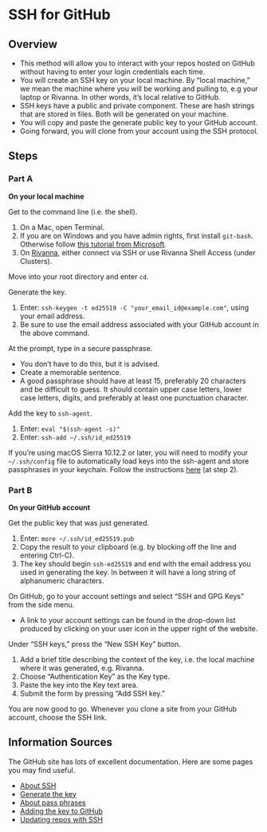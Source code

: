 # SSH for GitHub

## Overview

- This method will allow you to interact with your repos hosted on GitHub without having to enter your login credentials each time.
- You will create an SSH key on your local machine. By "local machine," we mean the machine where you will be working and pulling to, e.g your laptop or Rivanna. In other words, it's local relative to GitHub.
- SSH keys have a public and private component. These are hash strings that are stored in files. Both will be generated on your machine.
- You will copy and paste the generate public key to your GitHub account.
- Going forward, you will clone from your account using the SSH protocol.

## Steps

### Part A

**On your local machine**

Get to the command line (i.e. the shell).

1. On a Mac, open Terminal.
2. If you are on Windows and you have admin rights, first install `git-bash`. Otherwise follow [this tutorial from Microsoft](https://learn.microsoft.com/en-us/windows-server/administration/openssh/openssh_keymanagement).
3. On [Rivanna](https://rivanna-portal.hpc.virginia.edu/pun/sys/shell/ssh/rivanna.hpc.virginia.edu), either connect via SSH or use Rivanna Shell Access (under Clusters).

Move into your root directory and enter `cd`.

Generate the key.

1. Enter: `ssh-keygen -t ed25519 -C "your_email_id@example.com"`, using your email address.
2. Be sure to use the email address associated with your GitHub account in the above command.

At the prompt, type in a secure passphrase.

- You don't have to do this, but it is advised.
- Create a memorable sentence.
- A good passphrase should have at least 15, preferably 20
    characters and be difficult to guess. It should contain upper
    case letters, lower case letters, digits, and preferably at
    least one punctuation character.

Add the key to `ssh-agent`.    

1. Enter: `eval "$(ssh-agent -s)"`
2. Enter: `ssh-add ~/.ssh/id_ed25519`

If you're using macOS Sierra 10.12.2 or later, you will need to modify your `~/.ssh/config` file to automatically load keys into the ssh-agent and store passphrases in your keychain. Follow the instructions [here](https://docs.github.com/en/authentication/connecting-to-github-with-ssh/generating-a-new-ssh-key-and-adding-it-to-the-ssh-agent?platform=mac#adding-your-ssh-key-to-the-ssh-agent) (at step 2).

### Part B

**On your GitHub account**

Get the public key that was just generated.

1.  Enter: `more ~/.ssh/id_ed25519.pub`
2.  Copy the result to your clipboard (e.g. by blocking off the line and
    entering Ctrl-C).
3.  The key should begin `ssh-ed25519` and end with the email address
    you used in generating the key. In between it will have a long
    string of alphanumeric characters.

On GitHub, go to your account settings and select "SSH and GPG Keys" from the side menu. 

- A link to your account settings can be found in the drop-down list
    produced by clicking on your user icon in the upper right of the
    website.

Under "SSH keys," press the "New SSH Key" button.

1.  Add a brief title describing the context of the key, i.e. the local
    machine where it was generated, e.g. Rivanna.
2.  Choose "Authentication Key" as the Key type.
3.  Paste the key into the Key text area.
4.  Submit the form by pressing "Add SSH key."

You are now good to go. Whenever you clone a site from your GitHub
account, choose the SSH link.

## Information Sources

The GitHub site has lots of excellent documentation. Here are some pages you may find useful.

* [About SSH](https://docs.github.com/en/authentication/connecting-to-github-with-ssh/about-ssh)
* [Generate the key](https://docs.github.com/en/authentication/connecting-to-github-with-ssh/generating-a-new-ssh-key-and-adding-it-to-the-ssh-agent)
* [About pass phrases](https://docs.github.com/en/authentication/connecting-to-github-with-ssh/working-with-ssh-key-passphrases)
* [Adding the key to GitHub](https://docs.github.com/en/authentication/connecting-to-github-with-ssh/adding-a-new-ssh-key-to-your-github-account)
* [Updating repos with SSH](https://docs.github.com/en/get-started/getting-started-with-git/managing-remote-repositories#switching-remote-urls-from-https-to-ssh)